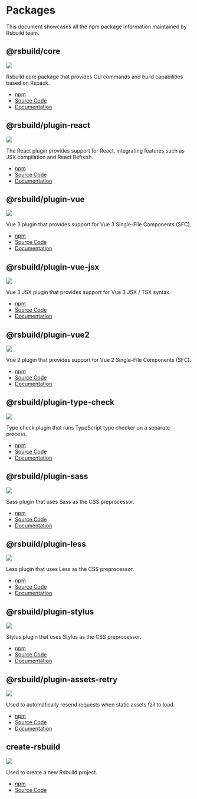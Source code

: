 # Packages

This document showcases all the npm package information maintained by Rsbuild team.

## @rsbuild/core

![](https://img.shields.io/npm/v/@rsbuild/core?style=flat-square&colorA=564341&colorB=EDED91)

Rsbuild core package that provides CLI commands and build capabilities based on Rspack.

- [npm](https://npmjs.com/package/@rsbuild/core)
- [Source Code](https://github.com/web-infra-dev/rsbuild/tree/main/packages/core)
- [Documentation](/api/javascript-api/core)

## @rsbuild/plugin-react

![](https://img.shields.io/npm/v/@rsbuild/plugin-react?style=flat-square&colorA=564341&colorB=EDED91)

The React plugin provides support for React, integrating features such as JSX compilation and React Refresh.

- [npm](https://npmjs.com/package/@rsbuild/plugin-react)
- [Source Code](https://github.com/web-infra-dev/rsbuild/tree/main/packages/plugin-react)
- [Documentation](/plugins/list/plugin-react)

## @rsbuild/plugin-vue

![](https://img.shields.io/npm/v/@rsbuild/plugin-vue?style=flat-square&colorA=564341&colorB=EDED91)

Vue 3 plugin that provides support for Vue 3 Single-File Components (SFC).

- [npm](https://npmjs.com/package/@rsbuild/plugin-vue)
- [Source Code](https://github.com/web-infra-dev/rsbuild/tree/main/packages/plugin-vue)
- [Documentation](/plugins/list/plugin-vue)

## @rsbuild/plugin-vue-jsx

![](https://img.shields.io/npm/v/@rsbuild/plugin-vue-jsx?style=flat-square&colorA=564341&colorB=EDED91)

Vue 3 JSX plugin that provides support for Vue 3 JSX / TSX syntax.

- [npm](https://npmjs.com/package/@rsbuild/plugin-vue-jsx)
- [Source Code](https://github.com/web-infra-dev/rsbuild/tree/main/packages/plugin-vue-jsx)
- [Documentation](/plugins/list/plugin-vue-jsx)

## @rsbuild/plugin-vue2

![](https://img.shields.io/npm/v/@rsbuild/plugin-vue2?style=flat-square&colorA=564341&colorB=EDED91)

Vue 2 plugin that provides support for Vue 2 Single-File Components (SFC).

- [npm](https://npmjs.com/package/@rsbuild/plugin-vue2)
- [Source Code](https://github.com/web-infra-dev/rsbuild/tree/main/packages/plugin-vue2)
- [Documentation](/plugins/list/plugin-vue2)

## @rsbuild/plugin-type-check

![](https://img.shields.io/npm/v/@rsbuild/plugin-type-check?style=flat-square&colorA=564341&colorB=EDED91)

Type check plugin that runs TypeScript type checker on a separate process.

- [npm](https://npmjs.com/package/@rsbuild/plugin-type-check)
- [Source Code](https://github.com/web-infra-dev/rsbuild/tree/main/packages/plugin-type-check)
- [Documentation](/plugins/list/plugin-type-check)

## @rsbuild/plugin-sass

![](https://img.shields.io/npm/v/@rsbuild/plugin-sass?style=flat-square&colorA=564341&colorB=EDED91)

Sass plugin that uses Sass as the CSS preprocessor.

- [npm](https://npmjs.com/package/@rsbuild/plugin-sass)
- [Source Code](https://github.com/web-infra-dev/rsbuild/tree/main/packages/plugin-sass)
- [Documentation](/plugins/list/plugin-sass)

## @rsbuild/plugin-less

![](https://img.shields.io/npm/v/@rsbuild/plugin-less?style=flat-square&colorA=564341&colorB=EDED91)

Less plugin that uses Less as the CSS preprocessor.

- [npm](https://npmjs.com/package/@rsbuild/plugin-less)
- [Source Code](https://github.com/web-infra-dev/rsbuild/tree/main/packages/plugin-less)
- [Documentation](/plugins/list/plugin-less)

## @rsbuild/plugin-stylus

![](https://img.shields.io/npm/v/@rsbuild/plugin-stylus?style=flat-square&colorA=564341&colorB=EDED91)

Stylus plugin that uses Stylus as the CSS preprocessor.

- [npm](https://npmjs.com/package/@rsbuild/plugin-stylus)
- [Source Code](https://github.com/web-infra-dev/rsbuild/tree/main/packages/plugin-stylus)
- [Documentation](/plugins/list/plugin-stylus)

## @rsbuild/plugin-assets-retry

![](https://img.shields.io/npm/v/@rsbuild/plugin-assets-retry?style=flat-square&colorA=564341&colorB=EDED91)

Used to automatically resend requests when static assets fail to load.

- [npm](https://npmjs.com/package/@rsbuild/plugin-assets-retry)
- [Source Code](https://github.com/web-infra-dev/rsbuild/tree/main/packages/plugin-assets-retry)
- [Documentation](/plugins/list/plugin-assets-retry)

## create-rsbuild

![](https://img.shields.io/npm/v/create-rsbuild?style=flat-square&colorA=564341&colorB=EDED91)

Used to create a new Rsbuild project.

- [npm](https://npmjs.com/package/create-rsbuild)
- [Source Code](https://github.com/web-infra-dev/rsbuild/tree/main/packages/create-rsbuild)
